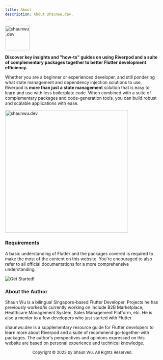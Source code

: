 ```yaml
---
title: About
description: About shaunwu.dev.
---
```

<Image
  src="/assets/symbol.png"
  alt="shaunwu.dev"
  height="80"
/>

**Discover key insights and "how-to" guides on using Riverpod and a suite of complementary packages together to better Flutter development efficiency.**

Whether you are a beginner or experienced developer, and still pondering what state management and dependency injection solutions to use, Riverpod is **more than just a state management** solution that is easy to learn and use with less boilerplate code. When combined with a suite of complementary packages and code-generation tools, you can build robust and scalable applications with ease.

<Image
  src="/assets/components.png"
  alt="shaunwu.dev"
  height="400"
/>

### Requirements
A basic understanding of Flutter and the packages covered is required to make the most of the content on this website. You're encouraged to also refer to all official documentations for a more comprehensive understanding. 

<a href ="https://docs.page/iamshaunwu/shaun-wu-dev/en/setup" target="_self">
<img
  src="https://img.shields.io/badge/-GET%20STARTED!-blue?style=for-the-badge"
  alt="Get Started!"
  align="left"
/>
</a>

<!-- [![Let's Go!](https://img.shields.io/badge/-GET%20STARTED!-blue?style=for-the-badge)](/setup) -->

<br clear="left"/>

### About the Author
Shaun Wu is a bilingual Singapore-based Flutter Developer. Projects he has previously worked/is currently working on include B2B Marketplace, Healthcare Management System, Sales Management Platform, etc. He is also a mentor to a few developers who just started with Flutter.

<Info>shaunwu.dev is a supplementary resource guide for Flutter developers to learn more about Riverpod and a suite of recommend go-together-with packages. The author's perspectives and opinions expressed on this website are based on personal experience and technical knowledge.</Info>

<center><font size = "2">Copyright &copy; 2023 by Shaun Wu. All Rights Reserved.</font></center>